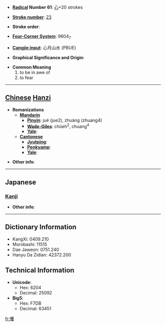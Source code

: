 * '''[[Wiktionary:Chinese radical index| Radical]] Number 61''': [[Wiktionary:Chinese radical index 心|心]]+20 strokes

* '''[[Wiktionary:Chinese total strokes index|Stroke number]]''': [[Wiktionary:Chinese total strokes index 23|23]]

* '''Stroke order''': 

* '''[[Wiktionary:Chinese four corner index|Four-Corner System]]''': 9604<sub>7</sub>

* '''[[Wiktionary:Chinese Cangjie index|Cangjie input]]''': 心月山水 (PBUE)

* '''Graphical Significance and Origin''': 

* '''Common Meaning'''
*#to be in awe of
*# to fear


----

== [[Chinese]] [[Hanzi]] ==

* '''Romanizations'''
** '''[[Mandarin]]'''
*** '''[[Pinyin]]''': jué (jue2), zhuàng (zhuang4)
*** '''[[Wade-Giles]]''': chüeh<sup>2</sup>, chuang<sup>4</sup>
*** '''[[Yale]]''': 
** '''[[Cantonese]]'''
*** '''[[Jyutping]]''':
*** '''[[Penkyamp]]''': 
*** '''[[Yale]]''': 

* '''Other info''': 

----

==Japanese==
===[[Kanji]]===
{{kanji|on readings=[[きゃく]] (kyaku), [[しょう]] (shō)|kun readings=[[おどろく]] (odoroku)}}

* '''Other info''':  

----

== Dictionary Information ==

* KangXi: 0409.210
* Morobashi: 11515
* Dae Jaweon: 0751.240
* Hanyu Da Zidian: 42372.200

== Technical Information ==

* '''Unicode''':
** Hex: 6204
** Decimal: 25092
* '''Big5''':
** Hex: F7DB
** Decimal: 63451

[[fr:戄]]